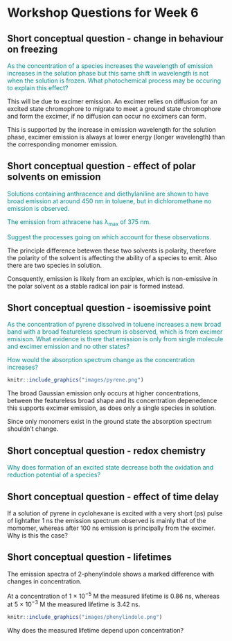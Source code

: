 # Workshop Questions for Week 6 {#ch:Workshop6}

## Short conceptual question - change in behaviour on freezing

<span style="color: darkcyan;"> As the concentration of a species increases the wavelength of emission increases in the solution phase but this same shift in wavelength is not when the solution is frozen. What photochemical process may be occuring to explain this effect?

This will be due to excimer emission. An excimer relies on diffusion for an excited state chromophore to migrate to meet a ground state chromophore and form the excimer, if no diffusion can occur no excimers can form.

This is supported by the increase in emission wavelength for the solution phase, excimer emission is always at lower energy (longer wavelength) than the corresponding monomer emission.

## Short conceptual question - effect of polar solvents on emission

<span style="color: darkcyan;">Solutions containing anthracence and diethylaniline are shown to have broad emission at around 450 nm in toluene, but in dichloromethane no emission is observed.

<span style="color: darkcyan;">The emission from athracene has λ~max~ of 375 nm.

<span style="color: darkcyan;">Suggest the processes going on which account for these observations.

The principle difference betewen these two solvents is polarity, therefore the polarity of the solvent is affecting the ability of a species to emit. Also there are two species in solution.

Consquently, emission is likely from an exciplex, which is non-emissive in the polar solvent as a stable radical ion pair is formed instead.

## Short conceptual question - isoemissive point  

<span style="color: darkcyan;">As the concentration of pyrene dissolved in toluene increases a new broad band with a broad featureless spectrum is observed, which is from excimer emisison. What evidence is there that emission is only from single molecule and excimer emission and no other states?

<span style="color: darkcyan;">How would the absorption spectrum change as the concentration increases?

```r
knitr::include_graphics("images/pyrene.png")
```

The  broad Gaussian emission only occurs at higher concentrations, between the featureless broad shape and its concentration depenedence this supports excimer emission, as does only a single species in solution.

Since only monomers exist in the ground state the absorption spectrum shouldn't change.

## Short conceptual question - redox chemistry

<span style="color: darkcyan;">Why does formation of an excited state decrease both the oxidation and reduction potential of a species?



## Short conceptual question - effect of time delay

If a solution of pyrene in cyclohexane is excited with a very short (ps) pulse of lightafter 1 ns the emission spectrum observed is mainly that of the momomer, whereas after 100 ns emission is principally from the excimer. Why is this the case?

## Short conceptual question - lifetimes

The emission spectra of 2-phenylindole shows a marked difference with changes in concentration. 

At a concentration of 1 × 10^−5^ M the measured lifetime is 0.86 ns, whereas at 5 × 10^−3^ M the measured lifetime is 3.42 ns.


```r
knitr::include_graphics("images/phenylindole.png")
```

Why does the measured lifetime depend upon concentration?

